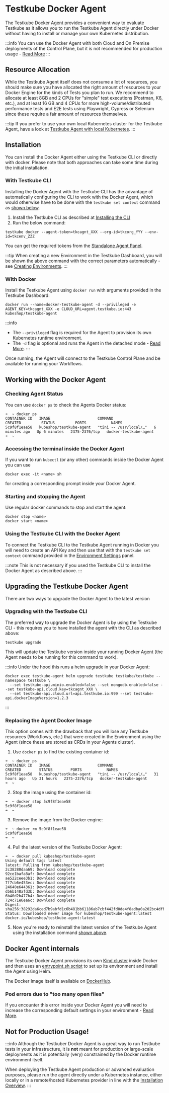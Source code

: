 # Testkube Docker Agent

The Testkube Docker Agent provides a convenient way to evaluate Testkube as it allows you to run the Testkube Agent directly under
Docker without having to install or manage your own Kubernetes distribution.

:::info
You can use the Docker Agent with both Cloud and On Premise deployments of the Control Plane, but it is not recommended
for production usage - [Read More](#not-for-production-usage)
:::

## Resource Allocation

While the Testkube Agent itself does not consume a lot of resources, you should make sure you have allocated the
right amount of resources to your Docker Engine for the kinds of Tests you plan to run. We recommend to allocate at least
8GB and 2 CPUs for "simple" test executions (Postman, K6, etc.), and at least 16 GB and 4 CPUs for more
high-volume/distributed performance tests and E2E tests using Playwright, Cypress or Selenium
since these require a fair amount of resources themselves.

:::tip
If you prefer to use your own local Kubernetes cluster for the Testkube Agent, have a look at
[Testkube Agent with local Kubernetes](/articles/install/quickstart-no-k8s).
:::

## Installation

You can install the Docker Agent either using the Testkube CLI or directly with docker. Please note that both approaches can
take some time during the initial installation.

### With Testkube CLI

Installing the Docker Agent with the Testkube CLI has the advantage of automatically configuring the CLI to work
with the Docker Agent, which would otherwise have to be done with the `testkube set context` command as [shown below](#using-the-testkube-cli-with-the-docker-agent).

1. Install the Testkube CLI as described at [Installing the CLI](/articles/install/cli)
2. Run the below command:

```shell
testkube docker --agent-token=tkcagnt_XXX --org-id=tkcorg_YYY --env-id=tkcenv_ZZZ
```

You can get the required tokens from the [Standalone Agent Panel](/testkube-pro/articles/agent-management#managing-the-standalone-agent).

:::tip
When creating a new Environment in the Testkube Dashboard, you will be shown the above command with the correct
parameters automatically - see [Creating Environments](/testkube-pro/articles/environment-management#creating-a-new-environment).
:::

### With Docker

Install the Testkube Agent using `docker run` with arguments provided in the Testkube Dashboard:

```shell
docker run --name=docker-testkube-agent -d --privileged -e AGENT_KEY=tkcagnt_XXX -e CLOUD_URL=agent.testkube.io:443 kubeshop/testkube-agent
```

:::info
- The `--privileged` flag is required for the Agent to provision its own Kubernetes runtime environment.
- The `-d` flag is optional and runs the Agent in the detached mode - [Read More](https://docs.docker.com/reference/cli/docker/container/run/#detach).
:::

Once running, the Agent will connect to the Testkube Control Plane and be available for running your Workflows.

## Working with the Docker Agent

### Checking Agent Status

You can use `docker ps` to check the Agents Docker status:

```shell
➜  ~ docker ps
CONTAINER ID   IMAGE                     COMMAND                  CREATED         STATUS         PORTS           NAMES
5c9f8f1eae58   kubeshop/testkube-agent   "tini -- /usr/local/…"   6 minutes ago   Up 6 minutes   2375-2376/tcp   docker-testkube-agent
➜  ~
```

### Accessing the terminal inside the Docker Agent

If you want to run `kubectl` (or any other) commands inside the Docker Agent you can use

```shell
docker exec -it <name> sh
```

for creating a corresponding prompt inside your Docker Agent.

### Starting and stopping the Agent

Use regular docker commands to stop and start the agent:

```shell
docker stop <name>
docker start <name>
```

### Using the Testkube CLI with the Docker Agent

To connect the Testkube CLI to the Testkube Agent running in Docker you will need to create an API Key
and then use that with the `testkube set context` command provided in the
[Environment Settings](/testkube-pro/articles/environment-management#agent-information) panel.

:::note
This is not necessary if you used the Testkube CLI to install the Docker Agent as described above.
:::

## Upgrading the Testkube Docker Agent

There are two ways to upgrade the Docker Agent to the latest version

### Upgrading with the Testkube CLI

The preferred way to upgrade the Docker Agent is by using the Testkube CLI - this requires you to have installed the agent
with the CLI as described above:

```
testkube upgrade
```

This will update the Testkube version inside your running Docker Agent (the Agent needs to be running for this command to work).

:::info
Under the hood this runs a helm upgrade in your Docker Agent:

```
docker exec testkube-agent helm upgrade testkube testkube/testkube --namespace testkube \
  --set testkube-api.minio.enabled=false --set mongodb.enabled=false --set testkube-api.cloud.key=tkcagnt_XXX \
  --set testkube-api.cloud.url=api.testkube.io:999 --set testkube-api.dockerImageVersion=1.2.3
```
:::

### Replacing the Agent Docker Image

This option comes with the drawback that you will lose any Testkube resources (Workflows, etc.)
that were created in the Environment using the Agent (since these are stored as CRDs in your Agents cluster).

1. Use `docker ps` to find the existing container id:

```shell
➜  ~ docker ps
CONTAINER ID   IMAGE                     COMMAND                  CREATED        STATUS        PORTS           NAMES
5c9f8f1eae58   kubeshop/testkube-agent   "tini -- /usr/local/…"   31 hours ago   Up 31 hours   2375-2376/tcp   docker-testkube-agent
➜  ~
```

2. Stop the image using the container id:

```shell
➜  ~ docker stop 5c9f8f1eae58
5c9f8f1eae58
➜  ~
```

3. Remove the image from the Docker engine:

```shell
➜  ~ docker rm 5c9f8f1eae58
5c9f8f1eae58
➜  ~
```

4. Pull the latest version of the Testkube Docker Agent:

```shell
➜  ~ docker pull kubeshop/testkube-agent
Using default tag: latest
latest: Pulling from kubeshop/testkube-agent
2c38280daa69: Download complete
92ce1bafa8af: Download complete
ae522ceee3b1: Download complete
7f7cb6e453ec: Download complete
24640e644361: Download complete
d56b148afd3b: Download complete
6b40d2b477b4: Download complete
724c71e6ea6c: Download complete
Digest: sha256:38292da6ced7b9abfd1c6b481bb61186ab7cbf442fd0de4f8adba0a202bc4dfb
Status: Downloaded newer image for kubeshop/testkube-agent:latest
docker.io/kubeshop/testkube-agent:latest
```

5. Now you're ready to reinstall the latest version of the Testkube Agent using the installation command [shown above](#installation).

## Docker Agent internals

The Testkube Docker Agent provisions its own [Kind cluster](https://kind.sigs.k8s.io/) inside Docker and then uses an
[entrypoint.sh script](https://github.com/kubeshop/testkube/blob/main/build/kind/entrypoint.sh) to set up its environment and install the Agent using Helm.

The Docker Image itself is available on [DockerHub](https://hub.docker.com/r/kubeshop/testkube-agent).

### Pod errors due to "too many open files"

If you encounter this error inside your Docker Agent you will need to increase the corresponding default settings
in your environment - [Read More](https://kind.sigs.k8s.io/docs/user/known-issues/#pod-errors-due-to-too-many-open-files).

## Not for Production Usage!

:::info
Although the Testkuber Docker Agent is a great way to run Testkube tests in your infrastructure, it is **not** meant
for production or large-scale deployments as it is potentially (very) constrained by the Docker runtime environment itself.

When deploying the Testkube Agent production or advanced evaluation purposes, please run the agent directly under a
Kubernetes instance, either locally or in a remote/hosted Kubernetes provider in line with the
[Installation Overview](/articles/install/overview).
:::
